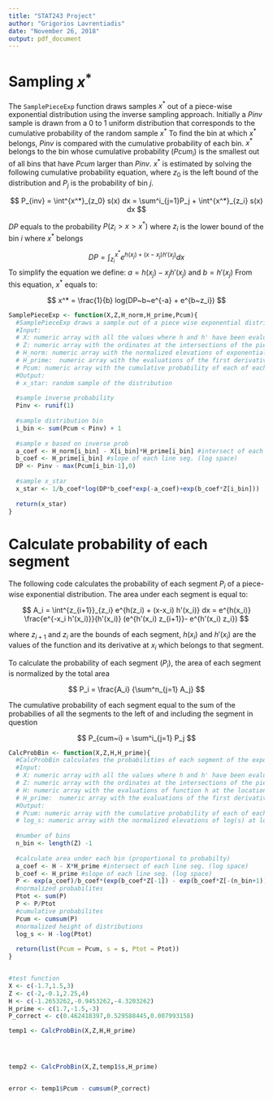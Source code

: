 ```yaml
---
title: "STAT243 Project"
author: "Grigorios Lavrentiadis"
date: "November 26, 2018"
output: pdf_document
---
```




# Sampling $x^*$

The `SamplePieceExp` function draws samples $x^*$ out of a piece-wise exponential distribution using the inverse sampling approach. 
Initially a $Pinv$ sample is drawn from a $0$ to $1$ uniform distribution that corresponds to the cumulative probability of the random sample $x^*$
To find the bin at which $x^*$ belongs, $Pinv$ is compared with the cumulative probability of each bin. 
$x^*$ belongs to the bin whose cumulative probability ($Pcum_i$) is the smallest out of all bins that have $Pcum$ larger than $Pinv$.
$x^*$ is estimated by solving the following cumulative probability equation, where $z_0$ is the left bound of the distribution and $P_j$ is the probability of bin $j$.


$$
P_{inv} = \int^{x^*}_{z_0} s(x) dx = \sum^i_{j=1}P_j + \int^{x^*}_{z_i} s(x) dx
$$

$DP$ equals to the probability $P(z_i > x > x^*)$ where $z_i$ is the lower bound of the bin $i$ where $x^*$ belongs

$$
DP = \int^{x^*}_{z_i} e^{h(x_j) + (x-x_j) h'(x_j)} dx 
$$
To simplify the equation we define: $a = h(x_j)-x_j h'(x_j)$ and $b = h'(x_j)$
From this equation, $x^*$ equals to:

$$
x^* = \frac{1}{b} log(DP~b~e^{-a} +  e^{b~z_i})
$$

```r

SamplePieceExp <- function(X,Z,H_norm,H_prime,Pcum){
  #SamplePieceExp draws a sample out of a piece wise exponential distribution
  #Input:
  # X: numeric array with all the values where h and h' have been evaluated
  # Z: numeric array with the ordinates at the intersections of the piece-wise distribution
  # H_norm: numeric array with the normalized elevations of exponential distribution at locations X
  # H_prime:  numeric array with the evaluations of the first derivative of h at the locations X
  # Pcum: numeric array with the cumulative probability of each of each segment 
  #Output:
  # x_star: random sample of the distribution
  
  #sample inverse probability 
  Pinv <- runif(1)
  
  #sample distribution bin
  i_bin <- sum(Pcum < Pinv) + 1 
  
  #sample x based on inverse prob
  a_coef <- H_norm[i_bin] - X[i_bin]*H_prime[i_bin] #intersect of each line seg. (log space)
  b_coef <- H_prime[i_bin] #slope of each line seg. (log space)
  DP <- Pinv - max(Pcum[i_bin-1],0) 
  
  #sample x_star
  x_star <- 1/b_coef*log(DP*b_coef*exp(-a_coef)+exp(b_coef*Z[i_bin]))
  
  return(x_star)
}

```

# Calculate probability of each segment

The following code calculates the probability of each segment $P_i$ of a piece-wise exponential distribution. 
The area under each segment is equal to:

$$
A_i = \int^{z_{i+1}}_{z_i} e^{h(z_i) + (x-x_i) h'(x_i)} dx = e^{h(x_i)} \frac{e^{-x_i h'(x_i)}}{h'(x_i)} (e^{h'(x_i) z_{i+1}}- e^{h'(x_i) z_i})
$$

where $z_{i+1}$ and ${z_i}$ are the bounds of each segment, $h(x_i)$ and $h'(x_i)$ are the values of the function and its derivative at $x_i$ which belongs to that segment.

To calculate the probability of each segment ($P_i$), the area of each segment is normalized by the total area

$$
P_i = \frac{A_i} {\sum^n_{j=1} A_j}
$$

The cumulative probability of each segment equal to the sum of the probabilies of all the segments to the left of and including the segment in question

$$
P_{cum~i} = \sum^i_{j=1} P_j
$$




```r

CalcProbBin <- function(X,Z,H,H_prime){
  #CalcProbBin calculates the probabilities of each segment of the exponential distribution.
  #Input: 
  # X: numeric array with all the values where h and h' have been evaluated
  # Z: numeric array with the ordinates at the intersections of the piecewise exponential function u
  # H: numeric array with the evaluations of function h at the locations X
  # H_prime:  numeric array with the evaluations of the first derivative of h at locations X
  #Output:
  # Pcum: numeric array with the cumulative probability of each of each segment 
  # log_s: numeric array with the normalized elevations of log(s) at locations X
  
  #number of bins
  n_bin <- length(Z) -1
  
  #calculate area under each bin (proportional to probabilty)
  a_coef <- H - X*H_prime #intersect of each line seg. (log space)
  b_coef <- H_prime #slope of each line seg. (log space)
  P <- exp(a_coef)/b_coef*(exp(b_coef*Z[-1]) - exp(b_coef*Z[-(n_bin+1)]))
  #normalized probabilites
  Ptot <- sum(P)
  P <- P/Ptot
  #cumulative probabilites
  Pcum <- cumsum(P) 
  #normalized height of distributions
  log_s <- H -log(Ptot)
  
  return(list(Pcum = Pcum, s = s, Ptot = Ptot))
}


#test function 
X <- c(-1.7,1.5,3)
Z <- c(-2,-0.1,2.25,4)
H <- c(-1.2653262,-0.9453262,-4.3203262)
H_prime <- c(1.7,-1.5,-3)
P_correct <- c(0.462418397,0.529588445,0.007993158)

temp1 <- CalcProbBin(X,Z,H,H_prime)




temp2 <- CalcProbBin(X,Z,temp1$s,H_prime)


error <- temp1$Pcum - cumsum(P_correct)



```



